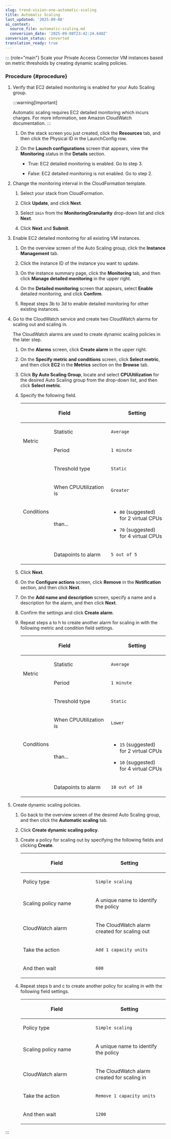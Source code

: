 ```yaml
---
slug: trend-vision-one-automatic-scaling
title: Automatic Scaling
last_updated: '2025-09-08'
ai_context:
  source_file: automatic-scaling.md
  conversion_date: '2025-09-08T23:42:24.640Z'
conversion_status: converted
translation_ready: true
---
```


::: {role="main"}
Scale your Private Access Connector VM instances based on metric thresholds by creating dynamic scaling policies.

### Procedure {#procedure}

1.  Verify that EC2 detailed monitoring is enabled for your Auto Scaling group.

    :::warning[Important]

    Automatic scaling requires EC2 detailed monitoring which incurs charges. For more information, see Amazon CloudWatch documentation.
    :::

    1.  On the stack screen you just created, click the **Resources** tab, and then click the Physical ID in the LaunchConfig row.

    2.  On the **Launch configurations** screen that appears, view the **Monitoring** status in the **Details** section.

        - True: EC2 detailed monitoring is enabled. Go to step 3.

        - False: EC2 detailed monitoring is not enabled. Go to step 2.

2.  Change the monitoring interval in the CloudFormation template.

    1.  Select your stack from CloudFormation.

    2.  Click **Update**, and click **Next**.

    3.  Select `1min` from the **MonitoringGranularity** drop-down list and click **Next**.

    4.  Click **Next** and **Submit**.

3.  Enable EC2 detailed monitoring for all existing VM instances.

    1.  On the overview screen of the Auto Scaling group, click the **Instance Management** tab.

    2.  Click the instance ID of the instance you want to update.

    3.  On the instance summary page, click the **Monitoring** tab, and then click **Manage detailed monitoring** in the upper right.

    4.  On the **Detailed monitoring** screen that appears, select **Enable** detailed monitoring, and click **Confirm**.

    5.  Repeat steps 3b to 3d to enable detailed monitoring for other existing instances.

4.  Go to the CloudWatch service and create two CloudWatch alarms for scaling out and scaling in.

    The CloudWatch alarms are used to create dynamic scaling policies in the later step.

    1.  On the **Alarms** screen, click **Create alarm** in the upper right.

    2.  On the **Specify metric and conditions** screen, click **Select metric**, and then click **EC2** in the **Metrics** section on the **Browse** tab.

    3.  Click **By Auto Scaling Group**, locate and select **CPUUtilization** for the desired Auto Scaling group from the drop-down list, and then click **Select metric**.

    4.  Specify the following field.

        <table>
        <colgroup>
        <col style="width: 20%" />
        <col style="width: 40%" />
        <col style="width: 40%" />
        </colgroup>
        <thead>
        <tr>
        <th colspan="2"><p>Field</p></th>
        <th><p>Setting</p></th>
        </tr>
        </thead>
        <tbody>
        <tr>
        <td rowspan="2"><p>Metric</p></td>
        <td><p>Statistic</p></td>
        <td><p><code>Average</code></p></td>
        </tr>
        <tr>
        <td><p>Period</p></td>
        <td><p><code>1 minute</code></p></td>
        </tr>
        <tr>
        <td rowspan="4"><p>Conditions</p></td>
        <td><p>Threshold type</p></td>
        <td><p><code>Static</code></p></td>
        </tr>
        <tr>
        <td><p>When CPUUtilization is</p></td>
        <td><p><code>Greater</code></p></td>
        </tr>
        <tr>
        <td><p>than...</p></td>
        <td><ul>
        <li><p><code>80</code> (suggested) for 2 virtual CPUs</p></li>
        <li><p><code>70</code> (suggested) for 4 virtual CPUs</p></li>
        </ul></td>
        </tr>
        <tr>
        <td><p>Datapoints to alarm</p></td>
        <td><p><code>5 out of 5</code></p></td>
        </tr>
        </tbody>
        </table>

    5.  Click **Next**.

    6.  On the **Configure actions** screen, click **Remove** in the **Notification** section, and then click **Next**.

    7.  On the **Add name and description** screen, specify a name and a description for the alarm, and then click **Next**.

    8.  Confirm the settings and click **Create alarm**.

    9.  Repeat steps a to h to create another alarm for scaling in with the following metric and condition field settings.

        <table>
        <colgroup>
        <col style="width: 20%" />
        <col style="width: 40%" />
        <col style="width: 40%" />
        </colgroup>
        <thead>
        <tr>
        <th colspan="2"><p>Field</p></th>
        <th><p>Setting</p></th>
        </tr>
        </thead>
        <tbody>
        <tr>
        <td rowspan="2"><p>Metric</p></td>
        <td><p>Statistic</p></td>
        <td><p><code>Average</code></p></td>
        </tr>
        <tr>
        <td><p>Period</p></td>
        <td><p><code>1 minute</code></p></td>
        </tr>
        <tr>
        <td rowspan="4"><p>Conditions</p></td>
        <td><p>Threshold type</p></td>
        <td><p><code>Static</code></p></td>
        </tr>
        <tr>
        <td><p>When CPUUtilization is</p></td>
        <td><p><code>Lower</code></p></td>
        </tr>
        <tr>
        <td><p>than...</p></td>
        <td><ul>
        <li><p><code>15</code> (suggested) for 2 virtual CPUs</p></li>
        <li><p><code>10</code> (suggested) for 4 virtual CPUs</p></li>
        </ul></td>
        </tr>
        <tr>
        <td><p>Datapoints to alarm</p></td>
        <td><p><code>10 out of 10</code></p></td>
        </tr>
        </tbody>
        </table>

5.  Create dynamic scaling policies.

    1.  Go back to the overview screen of the desired Auto Scaling group, and then click the **Automatic scaling** tab.

    2.  Click **Create dynamic scaling policy**.

    3.  Create a policy for scaling out by specifying the following fields and clicking **Create**.

        <table>
        <colgroup>
        <col style="width: 50%" />
        <col style="width: 50%" />
        </colgroup>
        <thead>
        <tr>
        <th><p>Field</p></th>
        <th><p>Setting</p></th>
        </tr>
        </thead>
        <tbody>
        <tr>
        <td><p>Policy type</p></td>
        <td><p><code>Simple scaling</code></p></td>
        </tr>
        <tr>
        <td><p>Scaling policy name</p></td>
        <td><p>A unique name to identify the policy</p></td>
        </tr>
        <tr>
        <td><p>CloudWatch alarm</p></td>
        <td><p>The CloudWatch alarm created for scaling out</p></td>
        </tr>
        <tr>
        <td><p>Take the action</p></td>
        <td><p><code>Add 1 capacity units</code></p></td>
        </tr>
        <tr>
        <td><p>And then wait</p></td>
        <td><p><code>600</code></p></td>
        </tr>
        </tbody>
        </table>

    4.  Repeat steps b and c to create another policy for scaling in with the following field settings.

        <table>
        <colgroup>
        <col style="width: 50%" />
        <col style="width: 50%" />
        </colgroup>
        <thead>
        <tr>
        <th><p>Field</p></th>
        <th><p>Setting</p></th>
        </tr>
        </thead>
        <tbody>
        <tr>
        <td><p>Policy type</p></td>
        <td><p><code>Simple scaling</code></p></td>
        </tr>
        <tr>
        <td><p>Scaling policy name</p></td>
        <td><p>A unique name to identify the policy</p></td>
        </tr>
        <tr>
        <td><p>CloudWatch alarm</p></td>
        <td><p>The CloudWatch alarm created for scaling in</p></td>
        </tr>
        <tr>
        <td><p>Take the action</p></td>
        <td><p><code>Remove 1 capacity units</code></p></td>
        </tr>
        <tr>
        <td><p>And then wait</p></td>
        <td><p><code>1200</code></p></td>
        </tr>
        </tbody>
        </table>
:::
